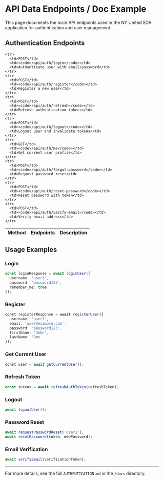 

<Meta title="Documentation/API Endpoints" />

# API Data Endpoints / Doc Example

This page documents the main API endpoints used in the NY United SDA application for authentication and user management.

## Authentication Endpoints

<table>
  <thead>
    <tr>
      <th>Method</th> 
      <th>Endpoints</th> 
      <th>Description</th> 
    </tr>  
  </thead>
  <tbody>

    <tr>
      <td>POST</td>
      <td><code>/api/auth/login</code></td>
      <td>Authenticate user with email/password</td>
    </tr>
    <tr>
      <td>POST</td>
      <td><code>/api/auth/register</code></td>
      <td>Register a new user</td>
    </tr>
    <tr>
      <td>POST</td>
      <td><code>/api/auth/refresh</code></td>
      <td>Refresh authentication tokens</td>
    </tr>
    <tr>
      <td>POST</td>
      <td><code>/api/auth/logout</code></td>
      <td>Logout user and invalidate tokens</td>
    </tr>
    <tr>
      <td>GET</td>
      <td><code>/api/auth/me</code></td>
      <td>Get current user profile</td>
    </tr>
    <tr>
      <td>POST</td>
      <td><code>/api/auth/forgot-password</code></td>
      <td>Request password reset</td>
    </tr>
    <tr>
      <td>POST</td>
      <td><code>/api/auth/reset-password</code></td>
      <td>Reset password with token</td>
    </tr>
    <tr>
      <td>POST</td>
      <td><code>/api/auth/verify-email</code></td>
      <td>Verify email address</td>
    </tr>
  </tbody>  
</table>



## Usage Examples

### Login
```typescript
const loginResponse = await loginUser({
  username: 'user1',
  password: 'password123',
  remember_me: true
});
```

### Register
```typescript
const registerResponse = await registerUser({
  username: "user1",
  email: 'user@example.com',
  password: 'password123',
  firstName: 'John',
  lastName: 'Doe'
});
```

### Get Current User
```typescript
const user = await getCurrentUser();
```

### Refresh Token
```typescript
const tokens = await refreshAuthToken(refreshToken);
```

### Logout
```typescript
await logoutUser();
```

### Password Reset
```typescript
await requestPasswordReset('user1');
await resetPassword(token, newPassword);
```

### Email Verification
```typescript
await verifyEmail(verificationToken);
```

---

For more details, see the full `AUTHENTICATION.md` in the `/docs` directory.
